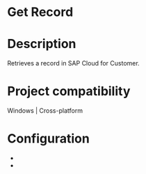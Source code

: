 ﻿# Get Record

# Description

Retrieves a record in SAP Cloud for Customer.

# Project compatibility

Windows | Cross-platform

# Configuration

* 
*
